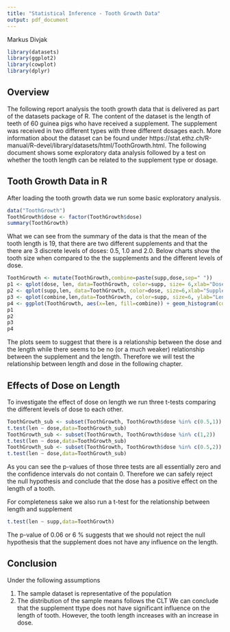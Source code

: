 ```yaml
---
title: "Statistical Inference - Tooth Growth Data"
output: pdf_document
---
```


Markus Divjak

```r
library(datasets)
library(ggplot2)
library(cowplot)
library(dplyr)
```

## Overview
The following report analysis the tooth growth data that is delivered as part of the datasets package of R. The content of the dataset is the length of teeth of 60 guinea pigs who have received a supplement. The supplement was received in two different types with three different dosages each. More information about the dataset can be found under https://stat.ethz.ch/R-manual/R-devel/library/datasets/html/ToothGrowth.html.
The following document shows some exploratory data analysis followed by a test on whether the tooth length can be related to the supplement type or dosage.

## Tooth Growth Data in R
After loading the tooth growth data we run some basic exploratory analysis.
```r
data("ToothGrowth")
ToothGrowth$dose <- factor(ToothGrowth$dose)
summary(ToothGrowth)
```

What we can see from the summary of the data is that the mean of the tooth length is 19, that there are two different supplements and that the there are 3 discrete levels of doses: 0.5, 1.0 and 2.0. Below charts show the tooth size when compared to the the supplements and the different levels of dose.

```r
ToothGrowth <- mutate(ToothGrowth,combine=paste(supp,dose,sep=" "))
p1 <- qplot(dose, len, data=ToothGrowth, color=supp, size= 6,xlab="Dose",ylab="Length",main="Length by Dose")
p2 <- qplot(supp,len, data=ToothGrowth, color=dose, size=6,xlab="Supplement", ylab="Length", main="Length by Supplement")
p3 <- qplot(combine,len,data=ToothGrowth, color=supp, size=6, ylab="Length", xlab="Supplement and Dose", main="Length by Supplement and Dose")
p4 <- ggplot(ToothGrowth, aes(x=len, fill=combine)) + geom_histogram(colour="black", binwidth=5) + facet_grid(combine ~ .) + ggtitle("Length by supplement and Dose") + xlab("Length") + theme(legend.position="none")
p1
p2
p3
p4
```

The plots seem to suggest that there is a relationship between the dose and the length while there seems to be no (or a much weaker) relationship between the supplement and the length. Therefore we will test the relationship between length and dose in the following chapter.

## Effects of Dose on Length
To investigate the effect of dose on length we run three t-tests comparing the different levels of dose to each other.
```r
ToothGrowth_sub <- subset(ToothGrowth, ToothGrowth$dose %in% c(0.5,1))
t.test(len ~ dose,data=ToothGrowth_sub)
ToothGrowth_sub <- subset(ToothGrowth, ToothGrowth$dose %in% c(1,2))
t.test(len ~ dose,data=ToothGrowth_sub)
ToothGrowth_sub <- subset(ToothGrowth, ToothGrowth$dose %in% c(0.5,2))
t.test(len ~ dose,data=ToothGrowth_sub)
```
As you can see the p-values of those three tests are all essentially zero and the confidence intervals do not contain 0. Therefore we can safely reject the null hypothesis and conclude that the dose has a positive effect on the length of a tooth.

For completeness sake we also run a t-test for the relationship between length and supplement
```r
t.test(len ~ supp,data=ToothGrowth)
```
The p-value of 0.06 or 6 % suggests that we should not reject the null hypothesis that the supplement does not have any influence on the length.

## Conclusion
Under the following assumptions

1. The sample dataset is representative of the population
2. The distribution of the sample means follows the CLT
We can conclude that the supplement ttype does not have significant influence on the length of tooth. However, the tooth length increases with an increase in dose.

